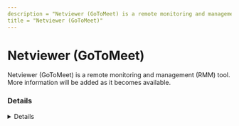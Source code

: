 ```yaml
---
description = "Netviewer (GoToMeet) is a remote monitoring and management (RMM) tool. More information will be added as it becomes available."
title = "Netviewer (GoToMeet)"
---
```




# Netviewer (GoToMeet)

Netviewer (GoToMeet) is a remote monitoring and management (RMM) tool. More information will be added as it becomes available.

### Details
<Details author={""}
         category={""}
         created={""}
         website={""}
         lastModified={"2/9/2024"}
         privileges={""}
         free={ false }
         verification={ false }
/>

#### Installation Paths
<Card code={ ["nvClient.exe", "netviewer.exe"] }/>





### Forensic Artifacts








### Detections
- Detects potential processes activity of Netviewer (GoToMeet) RMM tool
  - [Sigma Rule](https://github.com/magicsword-io/LOLRMM/blob/main/detections/sigma/netviewer__gotomeet__processes_sigma.yml)

### References
- [Obsolute - found copy here: https://www.enviolet.com/en/service/online-consultant.html](Obsolute - found copy here: https://www.enviolet.com/en/service/online-consultant.html)

